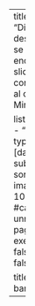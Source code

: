 ---
title: "Diapositivas"
description: |
  Acá se pueden encontrar las slides correspondientes al curso de Minería de Datos.
  
listing:
  contents:
    - "tics411.yml"
  type: grid
  fields: [date, title, subtitle, image]
  sort: "date asc"
  image-height: 100%
  #categories: unnumbered
page-layout: full
execute: 
  freeze: false
  warning: false
  echo: false

title-block-banner: false
---